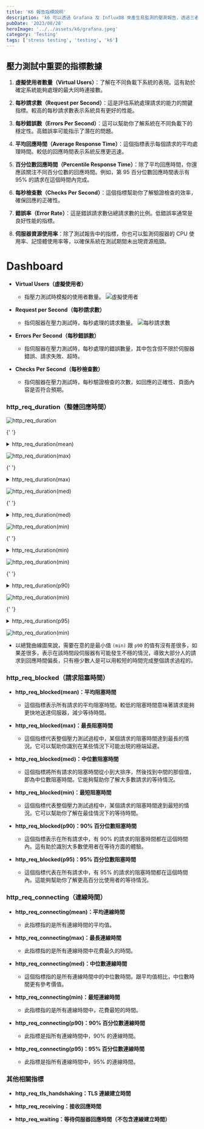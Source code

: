 ```yaml
---
title: 'K6 報告指標說明'
description: 'k6 可以透過 Grafana 及 InfluxDB 來產生易監測的壓測報告，透過三者的結合，可以將測試數據存儲在InfluxDB中，然後通過Grafana創建漂亮的圖表和儀表板，以便更好地監控和分析應用程序的性能。'
pubDate: '2023/08/28'
heroImage: '../../assets/k6/grafana.jpeg'
category: 'Testing'
tags: ['stress testing', 'testing', 'k6']
---
```


## 壓力測試中重要的指標數據

1. **虛擬使用者數量（Virtual Users）**：了解在不同負載下系統的表現。這有助於確定系統能夠處理的最大同時連接數。

2. **每秒請求數（Request per Second）**：這是評估系統處理請求的能力的關鍵指標。較高的每秒請求數表示系統具有更好的性能。

3. **每秒錯誤數（Errors Per Second）**：這可以幫助你了解系統在不同負載下的穩定性。高錯誤率可能指示了潛在的問題。

4. **平均回應時間（Average Response Time）**：這個指標表示每個請求的平均處理時間。較低的回應時間表示系統反應更迅速。

5. **百分位數回應時間（Percentile Response Time）**：除了平均回應時間，你還應該關注不同百分位數的回應時間。例如，第 95 百分位數回應時間表示有 95% 的請求在這個時間內完成。

6. **每秒檢查數（Checks Per Second）**：這個指標幫助你了解驗證檢查的效率，確保回應的正確性。

7. **錯誤率（Error Rate）**：這是錯誤請求數佔總請求數的比例。低錯誤率通常是良好性能的指標。

8. **伺服器資源使用率**：除了測試報告中的指標，你也可以監測伺服器的 CPU 使用率、記憶體使用率等，以確保系統在測試期間未出現資源瓶頸。

# Dashboard

- **Virtual Users（虛擬使用者）**

  - 指壓力測試時模擬的使用者數量。
    ![虛擬使用者](https://cvws.icloud-content.com/B/ATrvq87UVlYY3qtBYg9Awipt3noDAV7fKMNwAPwdFvbnNOSpOnaW8aev/VUs%28virtual+users%29.png?o=AoXYeLKFkohecfmHtQhG28LrzfUoics6R9gdvwaDizaS&v=1&x=3&a=CAogFcVsD_kg1C_jV4TmSo9cQWcNjSmW_bGEveJtomZ1x_USaxDe07zXozEY3rCY2aMxIgEAUgRt3noDWgSW8aevaiU3Ma9dSs3rptV9_skpxBn-qCLB4Adzezk9X-epjtZgTtIEw_G5ciVtdnA_YfWgjZYD3UeSEhVUiRbPb90tXVGRBqa7LRqTAn88GgE4&e=1693209466&fl=&r=bc2ea60d-ae6a-4dc2-a680-09e9136d0b38-1&k=h30VMO8wskToI021TNq3WA&ckc=com.apple.clouddocs&ckz=com.apple.CloudDocs&p=117&s=5PVxpb5vPSJXrTm4AsEdvaOl2qg&cd=i)

- **Request per Second（每秒請求數）**

  - 指伺服器在壓力測試時，每秒處理的請求數量。
    ![每秒請求數](https://cvws.icloud-content.com/B/AXARIrDdcTrAWVvBfR7ZWBT37AzNAc9ESx4J-oNuDxlsyDDa8SzYpvTz/RPs%28request+per+second%29.png?o=AmGJaYE9eb8kXsfLfT2uC6N-B9HboTY5g8-hdN0mIJhn&v=1&x=3&a=CAogsAc4z95OI3p4eDKKVA9HxTFBjR9my443FRFxAe7E3Y0SaxCK673XozEYisiZ2aMxIgEAUgT37AzNWgTYpvTzaiUcGHD7pkdOt6ntXMRxHhrtm7SNWjnmNK1VAgrYu2-uq7o2aAK5ciUjQ-p-4RgrDKsecBOCjRKw0LL28mJEyUEnWalB68VD0czpU3fC&e=1693209486&fl=&r=53bd1782-38af-4e9f-83e8-6b4182cd2901-1&k=aPFaDbFNT3d3UICspNgymQ&ckc=com.apple.clouddocs&ckz=com.apple.CloudDocs&p=117&s=CVfr7t9TNy_5h_8vARdEp6_hgm0&cd=i)

- **Errors Per Second（每秒錯誤數）**

  - 指伺服器在壓力測試時，每秒處理的錯誤數量，其中包含但不限於伺服器錯誤、請求失敗、超時。

- **Checks Per Second（每秒檢查數）**

  - 指伺服器在壓力測試時，每秒驗證檢查的次數，如回應的正確性、頁面內容是否符合預期。

### http_req_duration（整體回應時間）

![http_req_duration](<../../assets/k6/http_duration(mean).png>)

{' '}

<details>
	<summary>http_req_duration(mean)</summary>- 此指標指的是所有回應時間的平均值。
</details>

![http_req_duration(max)](https://cvws.icloud-content.com/B/AUZNVuz0qYzeJ3ioTeRXnLIECxiMAQ-B2fuH15mZGH4AIthJJHJA4_aB/http_duration%28max%29.png?o=Aqefm8ZLrEvZUzN66bOrAdZg3k9ckuEb1Wg_VzziBAs-&v=1&x=3&a=CAogcCNeC3ZCnAikLSgKsLldej3seG3OpRJdg_lMpq1-jgkSaxCknsvXozEYpPum2aMxIgEAUgQECxiMWgRA4_aBaiX3BkNofSlKfJtWW9us3hqbEslHVNngFK5A9kapTHF0E3FpyD6zciWOndSgUenUCg2PiCzCPN5J0Oy7EuhBao-05ShwLe8FSaWyLTDw&e=1693209705&fl=&r=d31affd5-5b52-465b-9587-b08cf2ff3a23-1&k=8a39tJ35Q5qNenyAd9Cm8Q&ckc=com.apple.clouddocs&ckz=com.apple.CloudDocs&p=117&s=XWBLtLej-PozzT6vhisEh823HD8&cd=i)

{' '}

<details>
	<summary>http_req_duration(max)</summary>- 此指標指的是所有回應中花費最久的時間
</details>

![http_req_duration(med)](https://cvws.icloud-content.com/B/AZ3VAf_wPVq7LnQMJXDPnx3NfMYWAZzVIy8vC1H-IL99XVNBjRu2bXGu/http_duration%28med%29.png?o=ApL16nwtEzSCr9GjUvKetGMP5xYZm2hUO9tzSczLwp7q&v=1&x=3&a=CAogqe3QnfNPuTIsd-OPreueHO3LbKOpoPm7sVRi4UeUnxUSaxDY8c3XozEY2M6p2aMxIgEAUgTNfMYWWgS2bXGuaiVPeBnkGwXWUK82ltiWU_2javRW5uqAI5XPLGZazZGS4c8YtrsWciXSgBarjxPgKD2BYM1CAe7rofa2I4CI942v-p2KHZ7OmFFs44qA&e=1693209749&fl=&r=9df12fe4-7805-41bf-901b-5c913dbec7cc-1&k=UyJJUsC-FnwdQxvuwc2T_A&ckc=com.apple.clouddocs&ckz=com.apple.CloudDocs&p=117&s=JPJyGCMg1VYF25paI7izvbVohyo&cd=i)

{' '}

<details>
	<summary>http_req_duration(med)</summary>- 這個指標指的是所有回應時間中的中位數時間 - 跟 `mean`
	相比，中位數時間會更有參考價值
</details>

![http_req_duration(min)](https://cvws.icloud-content.com/B/AWUD8skgXDIuplG3j2NE-EdMbXrMAaZasmII_FHnPNUId1F7-rg8xIAQ/http_duration%28min%29.png?o=AruF3zULZFLYN3Glr_EoizShPjfRyF2zgS84JztEPFho&v=1&x=3&a=CAogfqZ0-e3jl8WlyWcfrDrPhAi4BvXT-pH8GRoMWQp4P7oSaxCz9M7XozEYs9Gq2aMxIgEAUgRMbXrMWgQ8xIAQaiUvYiKZLYBLBWqxkPc2jB4jPKJW6d6qTjSo53FTgWm0whsdre7JciUA-wLHZosshnb5W-6E6RU4AGmT3Ud26yOgG-5MG2fV_GA4LrC_&e=1693209766&fl=&r=ebacb3bb-a841-4b63-8810-f5013c31c0b6-1&k=sPO0fk0QLbQAF5IC0UHTKg&ckc=com.apple.clouddocs&ckz=com.apple.CloudDocs&p=117&s=4aawG2NOr4yHnFT3BuzBcvuXqdc&cd=i)

{' '}

<details>
	<summary>http_req_duration(min)</summary>- 此指標指的是所有回應時間中，花費最短的時間
</details>

![http_req_duration(min)](https://cvws.icloud-content.com/B/ARvHAFGAhQJsrYGEpd8bSBuzprueAZtDncXGLfwamILy9c95iIJZ16zy/http_duration%28p90%29.png?o=Alr4pGL32YVhRl0SXWv1yDct1z1V3KUKDygj9q5VCBHC&v=1&x=3&a=CAog4o_SNUW5SAqHf2pI8pXdVQX4irHYEIOr-MHWb9dTzSkSaxDZxdHXozEY2aKt2aMxIgEAUgSzprueWgRZ16zyaiXAgZu0YYJsLZxRR5blWJjxyVeFsRYdLiQ4qLu566jFOZEeyKjbciWqUrorc_DkV-wz4CmWXoBVqh7eoCgjcYH0Rni7z3O5ef5Mi0UR&e=1693209809&fl=&r=3ab3c9d6-3e11-4cd5-b275-d67c088c5bab-1&k=d34IWcXYP0e6C7ZfyoJ5Rw&ckc=com.apple.clouddocs&ckz=com.apple.CloudDocs&p=117&s=C3R415cMloWdKx62zUNkJLmylVI&cd=i)

{' '}

<details>
	<summary>http_req_duration(p90)</summary>
	- 此指標是指所有回應的時間中，90% 的回應時間
	<br />- 公式計算舉例：
	<pre>
		<code>
			// 假設你有一組請求回應時間數據（以毫秒為單位） const responseTimes = [100, 150, 200, 250,
			300, 350, 400, 450, 500, 550]; // 將這些數據從小到大進行排序 const sortedResponseTimes =
			responseTimes.sort((a, b) => a - b); // 計算第 90 百分位數位置 const percentileIndex =
			Math.floor(sortedResponseTimes.length * 0.9); // 找到排在第 90 百分位數位置的數據 const
			p90Value = sortedResponseTimes[percentileIndex]; console.log(`http_req_duration(p90) 的值是 $
			{p90Value} 毫秒`); http_req_duration(p90) 的值是 500 毫秒
		</code>
	</pre>
</details>

![http_req_duration(min)](https://cvws.icloud-content.com/B/AcE2uux8DR5D8ntrbqGmY9NI6NXLAcL4bY_gCGm-P7MIlL1KKzbJXXlV/http_duration%28p95%29.png?o=An-5qALOIjfl9WM50oPGWUuika6xFTSfcm3WIJL_-lKZ&v=1&x=3&a=CAog3ZTByKXihYhVw5UgGPOkawRFOZDC9E2bMIc1xcRU7kgSaxDb7NLXozEY28mu2aMxIgEAUgRI6NXLWgTJXXlVaiUpUPiDai8URZDbXMb7nfv_Ib0QmK9Bs-kpt4d0Zi_q90JEq46hciUW-c5bWzCo9Oj56J9Ew5IipU7lZ2IIBEeVN-Yfx1s3HyicNWwa&e=1693209830&fl=&r=7bbf357f-4583-4f21-92a0-9dbc487682f3-1&k=H52ofKEJWS3Nf0uVGSdUbQ&ckc=com.apple.clouddocs&ckz=com.apple.CloudDocs&p=117&s=p_mtQ0HXjbJKrGQedgYY8QjPxqs&cd=i)

{' '}

<details>
	<summary>http_req_duration(p95)</summary>- 此指標是指所有回應的時間中，95% 的回應時間
</details>

![http_req_duration(min)](https://cvws.icloud-content.com/B/AflvYxA1o7iNZrDJCyX7CJpKBX_IAfZr7Dsq82fxhimpQMXionkLuSXK/httq_duration%28overtime%29.jpg?o=Ao8TciDz8VjBHHHKEQA-gEsiJvs_V3SvSc5ju8jTAMpu&v=1&x=3&a=CAogr2T_bAUKag8JRL6qtzs0Q0bwu588ylSRp6eCfLxpgwYSaxD6g_bXozEY-uDR2aMxIgEAUgRKBX_IWgQLuSXKaiXrcV2hN7E8lTSUqtkwuXfSpPJcOZ_GpdK8v9cJGulpEC01840SciVM8YTf6UaJ96ZOsHoYBjNDdEYfyPfstLPA9ntVJD4IvanP69_2&e=1693210407&fl=&r=3ce1f562-7aa9-4085-8b06-e058e05c4a4e-1&k=8kf1e8omLJ8xutJNwULleA&ckc=com.apple.clouddocs&ckz=com.apple.CloudDocs&p=117&s=1kWh4mBZR3ulWHg4xaHvdNPNM9o&cd=i)

- 以總覽曲線圖來說，需要在意的是最小值 `(min)` 跟 `p90` 的值有沒有差很多，如果差很多，表示在該時間段伺服器有可能發生不穩的情況，導致大部分人的請求到回應時間偏長，只有極少數人是可以用較短的時間完成整個請求過程的。

### http_req_blocked（請求阻塞時間）

- **http_req_blocked(mean)：平均阻塞時間**

  - 這個指標表示所有請求的平均阻塞時間。較低的阻塞時間意味著請求能夠更快地送達伺服器，減少等待時間。

- **http_req_blocked(max)：最長阻塞時間**

  - 這個指標代表整個壓力測試過程中，某個請求的阻塞時間達到最長的情況。它可以幫助你識別在某些情況下可能出現的極端延遲。

- **http_req_blocked(med)：中位數阻塞時間**

  - 這個指標將所有請求的阻塞時間從小到大排序，然後找到中間的那個值，即為中位數阻塞時間。它能夠幫助你了解大多數請求的等待情況。

- **http_req_blocked(min)：最短阻塞時間**

  - 這個指標代表整個壓力測試過程中，某個請求的阻塞時間達到最短的情況。它可以幫助你了解在最佳情況下的等待時間。

- **http_req_blocked(p90)：90% 百分位數阻塞時間**

  - 這個指標表示在所有請求中，有 90% 的請求的阻塞時間都在這個時間內。這有助於識別大多數使用者在等待方面的體驗。

- **http_req_blocked(p95)：95% 百分位數阻塞時間**

  - 這個指標代表在所有請求中，有 95% 的請求的阻塞時間都在這個時間內。這能夠幫助你了解更高百分比使用者的等待情況。

### http_req_connecting（連線時間）

- **http_req_connecting(mean)：平均連線時間**

  - 此指標指的是所有連線時間的平均值。

- **http_req_connecting(max)：最長連線時間**

  - 此指標指的是所有連線時間中花費最久的時間。

- **http_req_connecting(med)：中位數連線時間**

  - 這個指標指的是所有連線時間中的中位數時間。跟平均值相比，中位數時間更有參考價值。

- **http_req_connecting(min)：最短連線時間**

  - 此指標指的是所有連線時間中，花費最短的時間。

- **http_req_connecting(p90)：90% 百分位數連線時間**

  - 此指標是指所有連線時間中，90% 的連線時間。

- **http_req_connecting(p95)：95% 百分位數連線時間**

  - 此指標是指所有連線時間中，95% 的連線時間。

### 其他相關指標

- **http_req_tls_handshaking：TLS 連線建立時間**

- **http_req_receiving：接收回應時間**

- **http_req_waiting：等待伺服器回應時間（不包含連線建立時間）**
